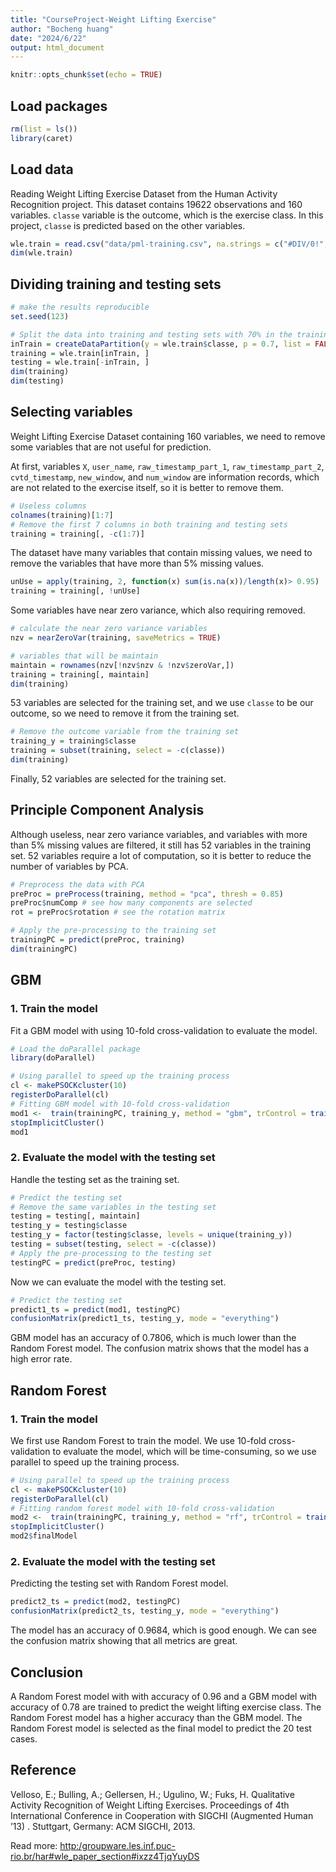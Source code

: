 ```yaml
---
title: "CourseProject-Weight Lifting Exercise"
author: "Bocheng huang"
date: "2024/6/22"
output: html_document
---
```


```r
knitr::opts_chunk$set(echo = TRUE)
```

## Load packages

```r
rm(list = ls())
library(caret)
```

## Load data

Reading Weight Lifting Exercise Dataset from the Human Activity Recognition project. This dataset contains 19622 observations and 160 variables. `classe` variable is the outcome, which is the exercise class. In this project, `classe` is predicted based on the other variables.

```r
wle.train = read.csv("data/pml-training.csv", na.strings = c("#DIV/0!","NA",""))
dim(wle.train)

```

## Dividing training and testing sets

```r
# make the results reproducible
set.seed(123) 

# Split the data into training and testing sets with 70% in the training set
inTrain = createDataPartition(y = wle.train$classe, p = 0.7, list = FALSE)
training = wle.train[inTrain, ]
testing = wle.train[-inTrain, ]
dim(training)
dim(testing)
```

## Selecting variables

Weight Lifting Exercise Dataset containing 160 variables, we need to remove some variables that are not useful for prediction.

At first, variables `X`, `user_name`, `raw_timestamp_part_1`, `raw_timestamp_part_2`, `cvtd_timestamp`, `new_window`, and `num_window` are information records, which are not related to the exercise itself, so it is better to remove them.

```r
# Useless columns
colnames(training)[1:7]
# Remove the first 7 columns in both training and testing sets
training = training[, -c(1:7)]
```

The dataset have many variables that contain missing values, we need to remove the variables that have more than 5% missing values.

```r
unUse = apply(training, 2, function(x) sum(is.na(x))/length(x)> 0.95)
training = training[, !unUse]
```

Some variables have near zero variance, which also requiring removed.

```r
# calculate the near zero variance variables
nzv = nearZeroVar(training, saveMetrics = TRUE)

# variables that will be maintain
maintain = rownames(nzv[!nzv$nzv & !nzv$zeroVar,])
training = training[, maintain]
dim(training)
```

53 variables are selected for the training set, and we use `classe` to be our outcome, so we need to remove it from the training set.

```r
# Remove the outcome variable from the training set
training_y = training$classe
training = subset(training, select = -c(classe))
dim(training)

```

Finally, 52 variables are selected for the training set.

## Principle Component Analysis

Although useless, near zero variance variables, and variables with more than 5% missing values are filtered, it still has 52 variables in the training set. 52 variables require a lot of computation, so it is better to reduce the number of variables by PCA.

```r
# Preprocess the data with PCA
preProc = preProcess(training, method = "pca", thresh = 0.85)
preProc$numComp # see how many components are selected
rot = preProc$rotation # see the rotation matrix

# Apply the pre-processing to the training set
trainingPC = predict(preProc, training)
dim(trainingPC)
```

## GBM

### 1. Train the model

Fit a GBM model with using 10-fold cross-validation to evaluate the model.

```r
# Load the doParallel package
library(doParallel)
```

```r
# Using parallel to speed up the training process
cl <- makePSOCKcluster(10)
registerDoParallel(cl)
# Fitting GBM model with 10-fold cross-validation
mod1 <-  train(trainingPC, training_y, method = "gbm", trControl = trainControl(method = "cv", number = 10, allowParallel = TRUE))
stopImplicitCluster()
mod1
```

### 2. Evaluate the model with the testing set

Handle the testing set as the training set.

```r
# Predict the testing set
# Remove the same variables in the testing set
testing = testing[, maintain]
testing_y = testing$classe
testing_y = factor(testing$classe, levels = unique(training_y))
testing = subset(testing, select = -c(classe))
# Apply the pre-processing to the testing set
testingPC = predict(preProc, testing)
```

Now we can evaluate the model with the testing set.

```r
# Predict the testing set
predict1_ts = predict(mod1, testingPC)
confusionMatrix(predict1_ts, testing_y, mode = "everything")

```

GBM model has an accuracy of 0.7806, which is much lower than the Random Forest model. The confusion matrix shows that the model has a high error rate.

## Random Forest

### 1. Train the model

We first use Random Forest to train the model. We use 10-fold cross-validation to evaluate the model, which will be time-consuming, so we use parallel to speed up the training process.

```r
# Using parallel to speed up the training process
cl <- makePSOCKcluster(10)
registerDoParallel(cl)
# Fitting random forest model with 10-fold cross-validation
mod2 <-  train(trainingPC, training_y, method = "rf", trControl = trainControl(method = "cv", number = 10, allowParallel = TRUE))
stopImplicitCluster()
mod2$finalModel
```

### 2. Evaluate the model with the testing set

Predicting the testing set with Random Forest model.

```r
predict2_ts = predict(mod2, testingPC)
confusionMatrix(predict2_ts, testing_y, mode = "everything")
```

The model has an accuracy of 0.9684, which is good enough. We can see the confusion matrix showing that all metrics are great.

## Conclusion

A Random Forest model with with accuracy of 0.96 and a GBM model with accuracy of 0.78 are trained to predict the weight lifting exercise class. The Random Forest model has a higher accuracy than the GBM model. The Random Forest model is selected as the final model to predict the 20 test cases.

## Reference

Velloso, E.; Bulling, A.; Gellersen, H.; Ugulino, W.; Fuks, H. Qualitative Activity Recognition of Weight Lifting Exercises. Proceedings of 4th International Conference in Cooperation with SIGCHI (Augmented Human '13) . Stuttgart, Germany: ACM SIGCHI, 2013.

Read more: [http:/groupware.les.inf.puc-rio.br/har#wle_paper_section#ixzz4TjqYuyDS](http:/groupware.les.inf.puc-rio.br/har#wle_paper_section#ixzz4TjqYuyDS){.uri}
